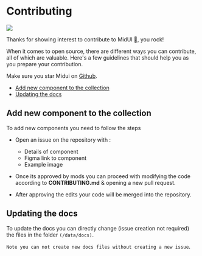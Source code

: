 # Contributing

<img src="https://contrib.rocks/image?repo=tailwindcss/tailwindcss" />

Thanks for showing interest to contribute to MidUI 💖, you rock!

When it comes to open source, there are different ways you can contribute, all of which are valuable. Here's a few guidelines that should help you as you prepare your contribution.

Make sure you star Midui on [Github](https://github.com/miduidev/MidUI).

- [Add new component to the collection](#add-new-component-to-the-collection)
- [Updating the docs](#updating-the-docs)

## Add new component to the collection

To add new components you need to follow the steps

- Open an issue on the repository with :

  - Details of component
  - Figma link to component
  - Example image

- Once its approved by mods you can proceed with modifying the code according to **CONTRIBUTING.md** & opening a new pull request.
- After approving the edits your code will be merged into the repository.

## Updating the docs

To update the docs you can directly change (issue creation not required) the files in the folder `(/data/docs)`.

`Note you can not create new docs files without creating a new issue`.
